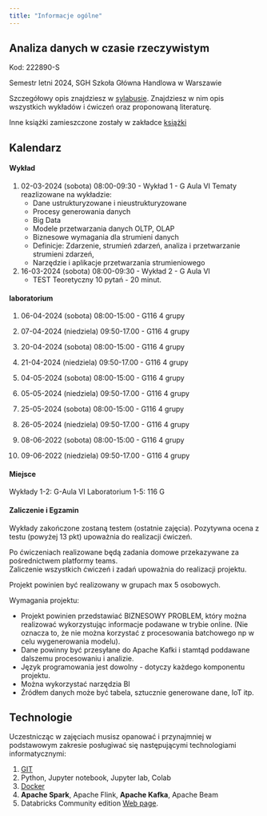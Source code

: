 ```yaml
---
title: "Informacje ogólne"
---
```


## Analiza danych w czasie rzeczywistym

Kod: 222890-S

Semestr letni 2024,
SGH Szkoła Główna Handlowa w Warszawie

Szczegółowy opis znajdziesz w [sylabusie](/RTA_2024/sylabus).
Znajdziesz w nim opis wszystkich wykładów i ćwiczeń oraz proponowaną literaturę.

Inne książki zamieszczone zostały w zakładce [książki](/RTA_2024/ksiazki)

## Kalendarz

#### Wykład

1. 02-03-2024 (sobota) 08:00-09:30 - Wykład 1 - G Aula VI
Tematy reazlizowane na wykładzie:
    - Dane ustrukturyzowane i nieustrukturyzowane
    - Procesy generowania danych
    - Big Data
    - Modele przetwarzania danych OLTP, OLAP
    - Biznesowe wymagania dla strumieni danych
    - Definicje: Zdarzenie, strumień zdarzeń, analiza i przetwarzanie strumieni zdarzeń, 
    - Narzędzie i aplikacje przetwarzania strumieniowego

2. 16-03-2024 (sobota) 08:00-09:30 - Wykład 2 - G Aula VI
    - TEST Teoretyczny 10 pytań - 20 minut.


#### laboratorium

1. 06-04-2024 (sobota) 08:00-15:00 - G116 4 grupy 
1. 07-04-2024 (niedziela) 09:50-17.00 - G116 4 grupy


2. 20-04-2024 (sobota) 08:00-15:00 - G116 4 grupy
2. 21-04-2024 (niedziela) 09:50-17.00 - G116 4 grupy


3. 04-05-2024 (sobota) 08:00-15:00 - G116 4 grupy
3. 05-05-2024 (niedziela) 09:50-17.00 - G116 4 grupy
 

4. 25-05-2024 (sobota) 08:00-15:00 - G116 4 grupy
4. 26-05-2024 (niedziela) 09:50-17.00 - G116 4 grupy


5. 08-06-2022 (sobota) 08:00-15:00 - G116 4 grupy
5. 09-06-2022 (niedziela) 09:50-17.00 - G116 4 grupy



#### Miejsce

Wykłady 1-2: G-Aula VI
Laboratorium 1-5: 116 G

#### Zaliczenie i Egzamin

Wykłady zakończone zostaną testem (ostatnie zajęcia).
Pozytywna ocena z testu (powyżej 13 pkt) upoważnia do realizacji ćwiczeń. 

Po ćwiczeniach realizowane będą zadania domowe przekazywane za pośrednictwem platformy teams.  
Zaliczenie wszystkich ćwiczeń i zadań upoważnia do realizacji projektu. 

Projekt powinien być realizowany w grupach max 5 osobowych. 

Wymagania projektu: 

- Projekt powinien przedstawiać BIZNESOWY PROBLEM, który można realizować wykorzystując informacje podawane w trybie online. (Nie oznacza to, że nie można korzystać z procesowania batchowego np w celu wygenerowania modelu).
- Dane powinny być przesyłane do Apache Kafki i stamtąd poddawane dalszemu procesowaniu i analizie. 
- Język programowania jest dowolny - dotyczy każdego komponentu projektu. 
- Można wykorzystać narzędzia BI 
- Źródłem danych może być tabela, sztucznie generowane dane, IoT itp.

## Technologie

Uczestnicząc w zajęciach musisz opanować i przynajmniej w podstawowym zakresie posługiwać się następującymi technologiami informatycznymi:

1. [GIT](https://sebkaz-teaching.github.io/RTA_2023/info.html#git) 
2. Python, Jupyter notebook, Jupyter lab, Colab
3. [Docker](https://sebkaz-teaching.github.io/RTA_2023/info.html#docker)
4. **Apache Spark**, Apache Flink, **Apache Kafka**, Apache Beam
5. Databricks Community edition [Web page](https://community.cloud.databricks.com/login.html).
